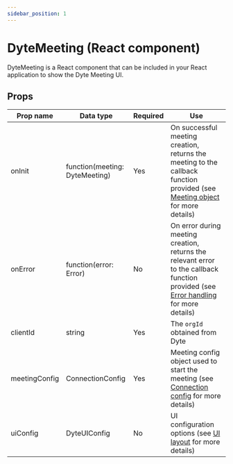 ```yaml
---
sidebar_position: 1
---
```


# DyteMeeting (React component)

DyteMeeting is a React component that can be included in your React application
to show the Dyte Meeting UI.

## Props

| Prop name     | Data type                      | Required | Use                                                                                                                                                       |
| ------------- | ------------------------------ | -------- | --------------------------------------------------------------------------------------------------------------------------------------------------------- |
| onInit        | function(meeting: DyteMeeting) | Yes      | On successful meeting creation, returns the meeting to the callback function provided (see [Meeting object](./meeting) for more details)                  |
| onError       | function(error: Error)         | No       | On error during meeting creation, returns the relevant error to the callback function provided (see [Error handling](./../usage#errors) for more details) |
| clientId      | string                         | Yes      | The `orgId` obtained from Dyte                                                                                                                            |
| meetingConfig | ConnectionConfig               | Yes      | Meeting config object used to start the meeting (see [Connection config](./connection-config) for more details)                                           |
| uiConfig      | DyteUIConfig                   | No       | UI configuration options (see [UI layout](./dyte-ui-config) for more details)                                                                             |
